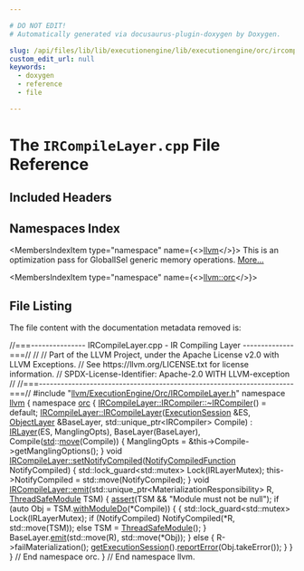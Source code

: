 ```yaml
---

# DO NOT EDIT!
# Automatically generated via docusaurus-plugin-doxygen by Doxygen.

slug: /api/files/lib/lib/executionengine/lib/executionengine/orc/ircompilelayer-cpp
custom_edit_url: null
keywords:
  - doxygen
  - reference
  - file

---
```





# The `IRCompileLayer.cpp` File Reference

<DoxygenPage pluginConfig={pluginConfig}>



## Included Headers

<IncludesList>
<IncludesListItem
  filePath="llvm/ExecutionEngine/Orc/IRCompileLayer.h"
  permalink="/docs/api/files/include/include/llvm/include/llvm/executionengine/include/llvm/executionengine/orc/ircompilelayer-h"
  isLocal="true" />
</IncludesList>

## Namespaces Index

<MembersIndex>

<MembersIndexItem
  type="namespace"
  name={<><a href="/docs/api/namespaces/llvm">llvm</a></>}>
This is an optimization pass for GlobalISel generic memory operations. <a href="/docs/api/namespaces/llvm/#details">More...</a>
</MembersIndexItem>

<MembersIndexItem
  type="namespace"
  name={<><a href="/docs/api/namespaces/llvm/orc">llvm::orc</a></>}>
</MembersIndexItem>

</MembersIndex>


## File Listing

The file content with the documentation metadata removed is:

<ProgramListing>

<Link id="l00001" /><CodeLine lineNumber="1"><Highlight kind="comment">//===--------------- IRCompileLayer.cpp - IR Compiling Layer --------------===//</Highlight><Highlight kind="normal"></Highlight></CodeLine>
<Link id="l00002" /><CodeLine lineNumber="2"><Highlight kind="normal"></Highlight><Highlight kind="comment">//</Highlight><Highlight kind="normal"></Highlight></CodeLine>
<Link id="l00003" /><CodeLine lineNumber="3"><Highlight kind="normal"></Highlight><Highlight kind="comment">// Part of the LLVM Project, under the Apache License v2.0 with LLVM Exceptions.</Highlight><Highlight kind="normal"></Highlight></CodeLine>
<Link id="l00004" /><CodeLine lineNumber="4"><Highlight kind="normal"></Highlight><Highlight kind="comment">// See https://llvm.org/LICENSE.txt for license information.</Highlight><Highlight kind="normal"></Highlight></CodeLine>
<Link id="l00005" /><CodeLine lineNumber="5"><Highlight kind="normal"></Highlight><Highlight kind="comment">// SPDX-License-Identifier: Apache-2.0 WITH LLVM-exception</Highlight><Highlight kind="normal"></Highlight></CodeLine>
<Link id="l00006" /><CodeLine lineNumber="6"><Highlight kind="normal"></Highlight><Highlight kind="comment">//</Highlight><Highlight kind="normal"></Highlight></CodeLine>
<Link id="l00007" /><CodeLine lineNumber="7"><Highlight kind="normal"></Highlight><Highlight kind="comment">//===----------------------------------------------------------------------===//</Highlight><Highlight kind="normal"></Highlight></CodeLine>
<Link id="l00008" /><CodeLine lineNumber="8"><Highlight kind="normal"></Highlight></CodeLine>
<Link id="l00009" /><CodeLine lineNumber="9"><Highlight kind="normal"></Highlight><Highlight kind="preprocessor">#include &quot;<a href="/docs/api/files/include/include/llvm/include/llvm/executionengine/include/llvm/executionengine/orc/ircompilelayer-h">llvm/ExecutionEngine/Orc/IRCompileLayer.h</a>&quot;</Highlight><Highlight kind="normal"></Highlight></CodeLine>
<Link id="l00010" /><CodeLine lineNumber="10"><Highlight kind="normal"></Highlight></CodeLine>
<Link id="l00011" /><CodeLine lineNumber="11"><Highlight kind="normal"></Highlight><Highlight kind="keyword">namespace </Highlight><Highlight kind="normal"><a href="/docs/api/namespaces/llvm">llvm</a> &#123;</Highlight></CodeLine>
<Link id="l00012" /><CodeLine lineNumber="12"><Highlight kind="normal"></Highlight><Highlight kind="keyword">namespace </Highlight><Highlight kind="normal"><a href="/docs/api/namespaces/llvm/orc">orc</a> &#123;</Highlight></CodeLine>
<Link id="l00013" /><CodeLine lineNumber="13"><Highlight kind="normal"></Highlight></CodeLine>
<Link id="l00014" /><CodeLine lineNumber="14"><Highlight kind="normal"><a href="/docs/api/classes/llvm/orc/ircompilelayer/ircompiler/#a7e1f5983fbc476e0b4fc7d892b50fbc3">IRCompileLayer::IRCompiler::~IRCompiler</a>() = </Highlight><Highlight kind="keywordflow">default</Highlight><Highlight kind="normal">;</Highlight></CodeLine>
<Link id="l00015" /><CodeLine lineNumber="15"><Highlight kind="normal"></Highlight></CodeLine>
<Link id="l00016" /><CodeLine lineNumber="16" lineLink="/docs/api/classes/llvm/orc/ircompilelayer/#a94115e2997e96ff56c60b2a468f792b0"><Highlight kind="normal"><a href="/docs/api/classes/llvm/orc/ircompilelayer/#a94115e2997e96ff56c60b2a468f792b0">IRCompileLayer::IRCompileLayer</a>(<a href="/docs/api/classes/llvm/orc/executionsession">ExecutionSession</a> &amp;ES, <a href="/docs/api/classes/llvm/orc/objectlayer">ObjectLayer</a> &amp;BaseLayer,</Highlight></CodeLine>
<Link id="l00017" /><CodeLine lineNumber="17"><Highlight kind="normal">                               std::unique&#95;ptr&lt;IRCompiler&gt; Compile)</Highlight></CodeLine>
<Link id="l00018" /><CodeLine lineNumber="18"><Highlight kind="normal">    : <a href="/docs/api/classes/llvm/orc/irlayer/#a1141609d9c7e4bdd205bc09698ff51b3">IRLayer</a>(ES, ManglingOpts), BaseLayer(BaseLayer),</Highlight></CodeLine>
<Link id="l00019" /><CodeLine lineNumber="19"><Highlight kind="normal">      Compile(<a href="/docs/api/namespaces/std">std</a>::<a href="/docs/api/namespaces/llvm/#abfc9c7ecf70f66901e439f7c04ef3dbb">move</a>(Compile)) &#123;</Highlight></CodeLine>
<Link id="l00020" /><CodeLine lineNumber="20"><Highlight kind="normal">  ManglingOpts = &amp;this-&gt;Compile-&gt;getManglingOptions();</Highlight></CodeLine>
<Link id="l00021" /><CodeLine lineNumber="21"><Highlight kind="normal">&#125;</Highlight></CodeLine>
<Link id="l00022" /><CodeLine lineNumber="22"><Highlight kind="normal"></Highlight></CodeLine>
<Link id="l00023" /><CodeLine lineNumber="23" lineLink="/docs/api/classes/llvm/orc/ircompilelayer/#a6a81890fbf893e2ccb896bca445ab847"><Highlight kind="normal"></Highlight><Highlight kind="keywordtype">void</Highlight><Highlight kind="normal"> <a href="/docs/api/classes/llvm/orc/ircompilelayer/#a6a81890fbf893e2ccb896bca445ab847">IRCompileLayer::setNotifyCompiled</a>(<a href="/docs/api/classes/llvm/orc/ircompilelayer/#a1fb003ee2e5e5c99ff8ec358e55e9400">NotifyCompiledFunction</a> NotifyCompiled) &#123;</Highlight></CodeLine>
<Link id="l00024" /><CodeLine lineNumber="24"><Highlight kind="normal">  std::lock&#95;guard&lt;std::mutex&gt; Lock(IRLayerMutex);</Highlight></CodeLine>
<Link id="l00025" /><CodeLine lineNumber="25"><Highlight kind="normal">  this-&gt;NotifyCompiled = std::move(NotifyCompiled);</Highlight></CodeLine>
<Link id="l00026" /><CodeLine lineNumber="26"><Highlight kind="normal">&#125;</Highlight></CodeLine>
<Link id="l00027" /><CodeLine lineNumber="27"><Highlight kind="normal"></Highlight></CodeLine>
<Link id="l00028" /><CodeLine lineNumber="28" lineLink="/docs/api/classes/llvm/orc/ircompilelayer/#a176fd0ce1f0e28e675e04c05c7716a03"><Highlight kind="normal"></Highlight><Highlight kind="keywordtype">void</Highlight><Highlight kind="normal"> <a href="/docs/api/classes/llvm/orc/ircompilelayer/#a176fd0ce1f0e28e675e04c05c7716a03">IRCompileLayer::emit</a>(std::unique&#95;ptr&lt;MaterializationResponsibility&gt; R,</Highlight></CodeLine>
<Link id="l00029" /><CodeLine lineNumber="29"><Highlight kind="normal">                          <a href="/docs/api/classes/llvm/orc/threadsafemodule">ThreadSafeModule</a> TSM) &#123;</Highlight></CodeLine>
<Link id="l00030" /><CodeLine lineNumber="30"><Highlight kind="normal">  <a href="/docs/api/files/lib/lib/target/lib/target/amdgpu/silowercontrolflow-cpp/#a4868c5d81c5ccc98c47aeab6244346a0">assert</a>(TSM &amp;&amp; </Highlight><Highlight kind="stringliteral">&quot;Module must not be null&quot;</Highlight><Highlight kind="normal">);</Highlight></CodeLine>
<Link id="l00031" /><CodeLine lineNumber="31"><Highlight kind="normal"></Highlight></CodeLine>
<Link id="l00032" /><CodeLine lineNumber="32"><Highlight kind="normal">  </Highlight><Highlight kind="keywordflow">if</Highlight><Highlight kind="normal"> (</Highlight><Highlight kind="keyword">auto</Highlight><Highlight kind="normal"> Obj = TSM.<a href="/docs/api/classes/llvm/orc/threadsafemodule/#a5dc53e9bbda9066a1ade839494fe0cd9">withModuleDo</a>(&#42;Compile)) &#123;</Highlight></CodeLine>
<Link id="l00033" /><CodeLine lineNumber="33"><Highlight kind="normal">    &#123;</Highlight></CodeLine>
<Link id="l00034" /><CodeLine lineNumber="34"><Highlight kind="normal">      std::lock&#95;guard&lt;std::mutex&gt; Lock(IRLayerMutex);</Highlight></CodeLine>
<Link id="l00035" /><CodeLine lineNumber="35"><Highlight kind="normal">      </Highlight><Highlight kind="keywordflow">if</Highlight><Highlight kind="normal"> (NotifyCompiled)</Highlight></CodeLine>
<Link id="l00036" /><CodeLine lineNumber="36"><Highlight kind="normal">        NotifyCompiled(&#42;R, std::move(TSM));</Highlight></CodeLine>
<Link id="l00037" /><CodeLine lineNumber="37"><Highlight kind="normal">      </Highlight><Highlight kind="keywordflow">else</Highlight><Highlight kind="normal"></Highlight></CodeLine>
<Link id="l00038" /><CodeLine lineNumber="38"><Highlight kind="normal">        TSM = <a href="/docs/api/classes/llvm/orc/threadsafemodule">ThreadSafeModule</a>();</Highlight></CodeLine>
<Link id="l00039" /><CodeLine lineNumber="39"><Highlight kind="normal">    &#125;</Highlight></CodeLine>
<Link id="l00040" /><CodeLine lineNumber="40"><Highlight kind="normal">    BaseLayer.<a href="/docs/api/classes/llvm/orc/objectlayer/#a514ecb24d284526ccaeedcb521af7b57">emit</a>(std::move(R), std::move(&#42;Obj));</Highlight></CodeLine>
<Link id="l00041" /><CodeLine lineNumber="41"><Highlight kind="normal">  &#125; </Highlight><Highlight kind="keywordflow">else</Highlight><Highlight kind="normal"> &#123;</Highlight></CodeLine>
<Link id="l00042" /><CodeLine lineNumber="42"><Highlight kind="normal">    R-&gt;failMaterialization();</Highlight></CodeLine>
<Link id="l00043" /><CodeLine lineNumber="43"><Highlight kind="normal">    <a href="/docs/api/classes/llvm/orc/irlayer/#a88dfbca45a6353ce7c643414c0d945cf">getExecutionSession</a>().<a href="/docs/api/classes/llvm/orc/executionsession/#a1c47ed6ddfb6770f1a432af1c9acdc44">reportError</a>(Obj.takeError());</Highlight></CodeLine>
<Link id="l00044" /><CodeLine lineNumber="44"><Highlight kind="normal">  &#125;</Highlight></CodeLine>
<Link id="l00045" /><CodeLine lineNumber="45"><Highlight kind="normal">&#125;</Highlight></CodeLine>
<Link id="l00046" /><CodeLine lineNumber="46"><Highlight kind="normal"></Highlight></CodeLine>
<Link id="l00047" /><CodeLine lineNumber="47"><Highlight kind="normal">&#125; </Highlight><Highlight kind="comment">// End namespace orc.</Highlight><Highlight kind="normal"></Highlight></CodeLine>
<Link id="l00048" /><CodeLine lineNumber="48"><Highlight kind="normal">&#125; </Highlight><Highlight kind="comment">// End namespace llvm.</Highlight><Highlight kind="normal"></Highlight></CodeLine>

</ProgramListing>

</DoxygenPage>
